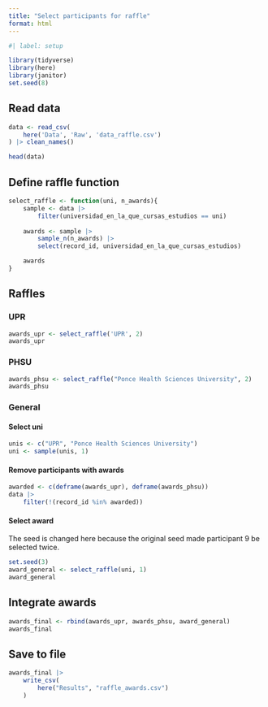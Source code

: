 ```yaml
---
title: "Select participants for raffle"
format: html
---
```



```r
#| label: setup

library(tidyverse)
library(here)
library(janitor)
set.seed(8)
```

## Read data

```r
data <- read_csv(
    here('Data', 'Raw', 'data_raffle.csv')
) |> clean_names()

head(data)
```

## Define raffle function

```r
select_raffle <- function(uni, n_awards){
    sample <- data |> 
        filter(universidad_en_la_que_cursas_estudios == uni) 
        
    awards <- sample |> 
        sample_n(n_awards) |> 
        select(record_id, universidad_en_la_que_cursas_estudios)

    awards
}
```

## Raffles

### UPR 

```r
awards_upr <- select_raffle('UPR', 2)
awards_upr
```

### PHSU

```r
awards_phsu <- select_raffle("Ponce Health Sciences University", 2)
awards_phsu
```

### General

#### Select uni
```r
unis <- c("UPR", "Ponce Health Sciences University")
uni <- sample(unis, 1)
```

#### Remove participants with awards

```r
awarded <- c(deframe(awards_upr), deframe(awards_phsu))
data |> 
    filter(!(record_id %in% awarded))
```

#### Select award

The seed is changed here because the original seed made participant 9 be selected twice.

```r
set.seed(3)
award_general <- select_raffle(uni, 1)
award_general
```

## Integrate awards

```r
awards_final <- rbind(awards_upr, awards_phsu, award_general)
awards_final
```

## Save to file

```r
awards_final |>
    write_csv(
        here("Results", "raffle_awards.csv")
    )
```